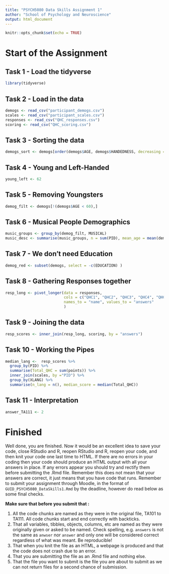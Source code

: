 ---
title: "PSYCH5080 Data Skills Assignment 1"
author: "School of Psychology and Neuroscience"
output: html_document
---

```{r setup, include=FALSE}
knitr::opts_chunk$set(echo = TRUE)
```

# Start of the Assignment 

## Task 1 - Load the tidyverse

```{r TA101, warning=FALSE, message=FALSE}
library(tidyverse)


```

## Task 2 - Load in the data

```{r TA102, message=FALSE}


demogs <- read_csv("participant_demogs.csv")
scales <- read_csv("participant_scales.csv")
responses <- read_csv("QHC_responses.csv")
scoring <- read_csv("QHC_scoring.csv")

```

## Task 3 - Sorting the data

```{r TA103}


demogs_sort <- demogs[order(demogs$AGE, demogs$HANDEDNESS, decreasing = FALSE),]

```

## Task 4 - Young and Left-Handed

```{r TA104}


young_left <- 62


```

## Task 5 - Removing Youngsters

```{r TA105}


demog_filt <- demogs[!(demogs$AGE < 60),]

```

## Task 6 - Musical People Demographics

```{r TA106}

music_groups <- group_by(demog_filt, MUSICAL)
music_desc <- summarise(music_groups, n = sum(PID), mean_age = mean(demog_filt$AGE), median_age = median(demog_filt$AGE))

```

## Task 7 - We don't need Education

```{r TA107}


demog_red <- subset(demogs, select = -c(EDUCATION) )

```

## Task 8 - Gathering Responses together

```{r TA108}

 
resp_long <- pivot_longer(data = responses,
                          cols = c("QHC1", "QHC2", "QHC3", "QHC4", "QHC5", "QHC6", "QHC7", "QHC8", "QHC9", "QHC10", "QHC11", "QHC12", "QHC13", "QHC14", "QHC15"),
                          names_to = "name", values_to = "answers"
                          )


```

## Task 9 - Joining the data

```{r TA109}


resp_scores <- inner_join(resp_long, scoring, by = "answers")

```

## Task 10 - Working the Pipes

```{r TA110}


median_lang <-  resp_scores %>%
  group_by(PID) %>%
  summarise(Total_QHC = sum(points)) %>%
  inner_join(scales, by ="PID") %>%
  group_by(XLANG) %>%
  summarise(n_lang = n(), median_score = median(Total_QHC))


```

## Task 11 - Interpretation

```{r TA111}

answer_TA111 <- 2
```

# Finished

Well done, you are finished. Now it would be an excellent idea to save your code, close RStudio and R, reopen RStudio and R, reopen your code, and then knit your code one last time to HTML. If there are no errors in your coding then your code should produce an HTML output with all your answers in place. If any errors appear you should try and rectify them before submitting the .Rmd file. Remember this does not mean that your answers are correct, it just means that you have code that runs. Remember to submit your assignment through Moodle, in the format of `GUID_PSYCH5080_DataSkills1.Rmd` by the deadline, however do read below as some final checks.

**Make sure that before you submit that :**

1. All the code chunks are named as they were in the original file, TA101 to TA111. All code chunks start and end correctly with backticks.
2. That all variables, tibbles, objects, columns, etc are named as they were originally given or asked to be named. Check spelling, e.g. `answers` is not the same as `anwser` nor `answer` and only one will be considered correct regardless of what was meant. Be reproducible!
3. That when you knit the file as an HTML, a webpage is produced and that the code does not crash due to an error.
4. That you are submitting the file as an .Rmd file and nothing else.
5. That the file you want to submit is the file you are about to submit as we can not return files for a second chance of submission.
